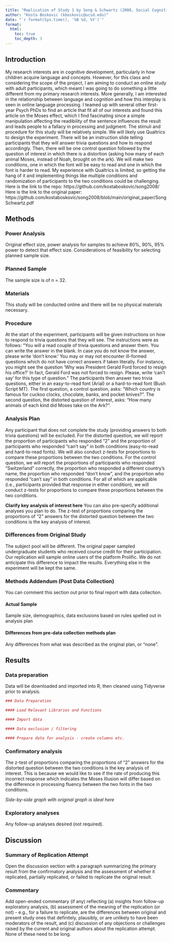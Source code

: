 ```yaml
---
title: "Replication of Study 1 by Song & Schwartz (2008, Social Cognition)"
author: "Kosta Boskovic (kboskovic@ucsd.edu)"
date: "`r format(Sys.time(), '%B %d, %Y')`"
format:
  html:
    toc: true
    toc_depth: 3
---
```


<!-- Replication reports should all use this template to standardize reporting across projects.  These reports will be public supplementary materials that accompany the summary report(s) of the aggregate results. -->

## Introduction

My research interests are in cognitive development, particularly in how children acquire language and concepts. However, for this class and considering the scope of the project, I am aiming to conduct an online study with adult participants, which meant I was going to do something a little different from my primary research interests. More generally, I am interested in the relationship between language and cognition and how this interplay is seen in online language processing. I teamed up with several other first-year Psych PhDs to find an article that fit all of our interests and found this article on the Moses effect, which I find fascinating since a simple manipulation affecting the readibility of the sentence influences the result and leads people to a fallacy in processing and judgment. 
The stimuli and procedure for this study will be relatively simple. We will likely use Qualtrics to design the experiment. There will be an instruction slide telling participants that they will answer trivia questions and how to respond accordingly. Then, there will be one control question followed by the question of interest in which there is a distortion (asking how many of each animal Moses, instead of Noah, brought on the ark). We will make two conditions, one in which the font will be easy to read and one in which the font is harder to read. My experience with Qualtrics is limited, so getting the hang of it and implementing things like multiple conditions and randomization of participants to the two conditions could be challenging.
Here is the link to the repo: https://github.com/kostaboskovic/song2008/
Here is the link to the original paper: https://github.com/kostaboskovic/song2008/blob/main/original_paper/SongSchwartz.pdf


## Methods

### Power Analysis

Original effect size, power analysis for samples to achieve 80%, 90%, 95% power to detect that effect size.  Considerations of feasibility for selecting planned sample size.

### Planned Sample

The sample size is of n = 32.

### Materials

This study will be conducted online and there will be no physical materials necessary.

### Procedure	

At the start of the experiment, participants will be given instructions on how to respond to trivia questions that they will see. The instructions were as follows: “You will a read couple of trivia questions and answer them. You can write the answer in the blank. In case you do not know the answer, please write 'don't know.' You may or may not encounter ill-formed questions which do not have correct answers if taken literally. For instance, you might see the question 'Why was President Gerald Ford forced to resign his office?' In fact, Gerald Ford was not forced to resign. Please, write 'can't say' for this type of question." The participants then answer two trivia questions, either in an easy-to-read font (Arial) or a hard-to-read font (Bush Script MT). The first question, a control question, asks: “Which country is famous for cuckoo clocks, chocolate, banks, and pocket knives?". The second question, the distorted question of interest, asks: “How many animals of each kind did Moses take on the Ark?".

### Analysis Plan

Any participant that does not complete the study (providing answers to both trivia questions) will be excluded. 
For the distorted question, we will report the proportion of participants who responded "2" and the proportion of participants who responded "can't say" in both conditions (easy-to-read and hard-to-read fonts). We will also conduct z-tests for proportions to compare these proportions between the two conditions.
For the control question, we will report the proportions of participants who responded "Switzerland" correctly, the proportion who responded a different country's name, the proportion who responded "don't know", and the proportion who responded "can't say" in both conditions. For all of which are applicable (i.e., participants provided that response in either condition), we will conduct z-tests for proportions to compare these proportions between the two conditions.

**Clarify key analysis of interest here**  You can also pre-specify additional analyses you plan to do.
The z-test of proportions comparing the proportions of "2" answers for the distorted question between the two conditions is the key analysis of interest.

### Differences from Original Study

The subject pool will be different. The original paper sampled undergraduate students who received course credit for their participation. Our replication will sample online users of the platform Prolific. We do not anticipate this difference to impact the results. Everything else in the experiment will be kept the same.

### Methods Addendum (Post Data Collection)

You can comment this section out prior to final report with data collection.

#### Actual Sample
  Sample size, demographics, data exclusions based on rules spelled out in analysis plan

#### Differences from pre-data collection methods plan
  Any differences from what was described as the original plan, or “none”.


## Results


### Data preparation

Data will be downloaded and imported into R, then cleaned using Tidyverse prior to analysis.
	
```r
### Data Preparation

#### Load Relevant Libraries and Functions

#### Import data

#### Data exclusion / filtering

#### Prepare data for analysis - create columns etc.
```

### Confirmatory analysis

The z-test of proportions comparing the proportions of "2" answers for the distorted question between the two conditions is the key analysis of interest. This is because we would like to see if the rate of producing this incorrect response which indicates the Moses Illusion will differ based on the difference in processing fluency between the two fonts in the two conditions.

*Side-by-side graph with original graph is ideal here*

### Exploratory analyses

Any follow-up analyses desired (not required).  

## Discussion

### Summary of Replication Attempt

Open the discussion section with a paragraph summarizing the primary result from the confirmatory analysis and the assessment of whether it replicated, partially replicated, or failed to replicate the original result.  

### Commentary

Add open-ended commentary (if any) reflecting (a) insights from follow-up exploratory analysis, (b) assessment of the meaning of the replication (or not) - e.g., for a failure to replicate, are the differences between original and present study ones that definitely, plausibly, or are unlikely to have been moderators of the result, and (c) discussion of any objections or challenges raised by the current and original authors about the replication attempt.  None of these need to be long.

